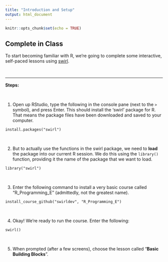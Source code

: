 ```yaml
---
title: "Introduction and Setup"
output: html_document
---
```


```r
knitr::opts_chunk$set(echo = TRUE)
```

## Complete in Class


To start becoming familiar with R, we're going to complete some interactive, self-paced lessons using [swirl](https://swirlstats.com/).

<br><hr>

**Steps:**

<br>

1. Open up RStudio, type the following in the console pane (next to the `>` symbol), and press Enter. This should install the 'swirl' package for R. That means the package files have been downloaded and saved to your computer. 

```
install.packages("swirl")
```

<br>

2. But to actually use the functions in the swirl package, we need to **load** the package into our current R session. We do this using the `library()` function, providing it the name of the package that we want to load.

```
library("swirl")
```

<br>

3. Enter the following command to install a very basic course called "R_Programming_E" (admittedly, not the greatest name).

```
install_course_github("swirldev", "R_Programming_E")
```

<br>

4. Okay! We're ready to run the course. Enter the following:

```
swirl()
```

<br>

5. When prompted (after a few screens), choose the lesson called "**Basic Building Blocks**".